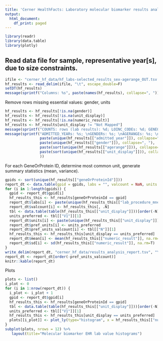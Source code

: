 ```yaml
---
title: 'Cerner HealthFacts: Laboratory molecular biomarker results analysis'
output:
  html_document:
    df_print: paged
---
```


```r
library(readr)
library(data.table)
library(plotly)
```

## Read data file for sample, representative year[s], due to size constraints.


```r
ifile <- "cerner_hf_data/hf_labs-selected_results_sex-agerange_OUT.tsv.gz"
hf_results <- read_delim(ifile, "\t", escape_double=F)
setDT(hf_results)
message(sprintf("Columns: %s", paste(names(hf_results), collapse=", ")) )
```

Remove rows missing essential values: gender, units

```r
hf_results <- hf_results[!is.na(gender)]
hf_results <- hf_results[!is.na(unit_display)]
hf_results <- hf_results[!is.na(numeric_result)]
hf_results <- hf_results[unit_display != "Not Mapped"]
message(sprintf("COUNTS: rows (lab results): %d; LOINC_CODEs: %d; GENEORPROTEIN_IDs: %d", nrow(hf_results), hf_results[, uniqueN(loinc_code)], hf_results[, uniqueN(geneOrProteinId)]))
message(sprintf("ADMITTED_YEARs: %s; \nGENDERs: %s; \nAGERANGEs: %s; \nUNITs: %s", 
                paste(unique(hf_results[["admitted_year"]]), collapse=", "),
                paste(unique(hf_results[["gender"]]), collapse=", "),
                paste(sort(unique(hf_results[["agerange"]])), collapse=", "),
                paste(sort(unique(hf_results[["unit_display"]])), collapse=", ")
                ))
```

For each GeneOrProtein ID, determine most common unit, generate summary statistics (mean, variance).

```r
gpids <- sort(unique(hf_results[["geneOrProteinId"]]))
report_dt <- data.table(gpid = gpids, labs = "", valcount = NaN, units = "", pref_units = "", pref_units_valcount = NaN, mean = NaN, sd = NaN)
for (i in 1:length(gpids)) {
  gpid <- report_dt$gpid[i]
  hf_results_this <- hf_results[geneOrProteinId == gpid]
  report_dt$labs[i] <- paste(unique(hf_results_this[["lab_procedure_mnemonic"]]), collapse=", ")
  report_dt$valcount[i] <- hf_results_this[, .N]
  tbl <- data.table(table(hf_results_this[["unit_display"]]))[order(-N)]
  units_preferred <- tbl[["V1"]][1]
  report_dt$units[i] <- paste(unique(hf_results_this[["unit_display"]]), collapse=", ")
  report_dt$pref_units[i] <- units_preferred
  report_dt$pref_units_valcount[i] <- tbl[["N"]][1]
  hf_results_this <- hf_results_this[unit_display == units_preferred]
  report_dt$mean[i] <- mean(hf_results_this[["numeric_result"]], na.rm=T)
  report_dt$sd[i] <- sd(hf_results_this[["numeric_result"]], na.rm=T)
}
write_delim(report_dt, "cerner_hf_data/results_analysis_report.tsv", "\t")
report_dt <- report_dt[order(-pref_units_valcount)]
knitr::kable(report_dt)
```

Plots

```r
plots <- list()
i_plot <- 0
for (i in 1:nrow(report_dt)) {
  i_plot <- i_plot + 1
  gpid <- report_dt$gpid[i]
  hf_results_this <- hf_results[geneOrProteinId == gpid]
  tbl <- data.table(table(hf_results_this[["unit_display"]]))[order(-N)]
  units_preferred <- tbl[["V1"]][1]
  hf_results_this <- hf_results_this[unit_display == units_preferred]
  plots[[i_plot]] <- plot_ly(type="histogram", x = hf_results_this[["numeric_result"]], name=gpid)
}
subplot(plots, nrows = 12) %>%
   layout(title="Molecular biomarker EHR lab value histograms")
```

